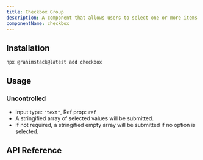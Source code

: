 ```yaml
---
title: Checkbox Group
description: A component that allows users to select one or more items from a list of choices.
componentName: checkbox
---
```


<ComponentPreview name="checkbox-group-demo" />

## Installation

```bash
npx @rahimstack@latest add checkbox
```

## Usage

### Uncontrolled

- Input type: `"text"`, Ref prop: `ref`
- A stringified array of selected values will be submitted.
- If not required, a stringified empty array will be submitted if no option is selected.


## API Reference

<ComponentAnatomy name="checkbox-group" />
